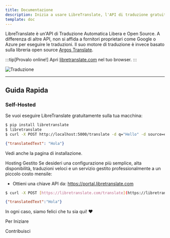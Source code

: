 ```yaml
---
title: Documentazione
description: Inizia a usare LibreTranslate, l'API di traduzione gratuita e open source.
template: doc
---
```



LibreTranslate è un'API di Traduzione Automatica Libera e Open Source. A differenza di altre API, non si affida a fornitori proprietari come Google o Azure per eseguire le traduzioni. Il suo motore di traduzione è invece basato sulla libreria open source [Argos Translate](https://github.com/argosopentech/argos-translate).

:::tip[Provalo online!]
Apri [libretranslate.com](https://libretranslate.com) nel tuo browser.
:::

![Traduzione](https://github.com/user-attachments/assets/457696b5-dbff-40ab-a18e-7bfb152c5121)

---

## Guida Rapida

### Self-Hosted

Se vuoi eseguire LibreTranslate gratuitamente sulla tua macchina:

```bash
$ pip install libretranslate
$ libretranslate
$ curl -X POST http://localhost:5000/translate -d q="Hello" -d source=en -d target=es
```

```json
{"translatedText": "Hola"}
```

Vedi anche la pagina di installazione.

Hosting Gestito
Se desideri una configurazione più semplice, alta disponibilità, traduzioni veloci e un servizio gestito professionalmente a un piccolo costo mensile:

 * Ottieni una chiave API da: https://portal.libretranslate.com

```bash
$ curl -X POST [https://libretranslate.com/translate](https://libretranslate.com/translate) -d q="Hello" -d source=en -d target=es -d api_key=xxxxx
```

```json
{"translatedText":"Hola"}
```

In ogni caso, siamo felici che tu sia qui! ❤

Per Iniziare

<LinkCard title="Riferimento API"
		href="/reference/example/"
		description="Sfoglia le specifiche dell'API" />
Contribuisci
<LinkCard title="Localizzazione"
		href="/reference/example/"
		description="Scopri come tradurre questa documentazione e il software nella tua lingua." />

<LinkCard title="Addestramento di Nuovi Modelli Linguistici"
		href="/reference/example/"
		description="Scopri come addestrare i tuoi modelli di traduzione." />

<LinkCard title="Sostieni il Progetto"
		href="/reference/example/"
		description="Scopri tutti i modi in cui puoi contribuire." />